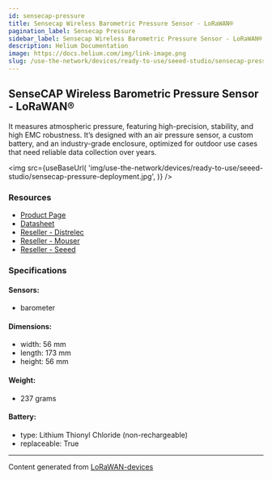 ```yaml
---
id: sensecap-pressure
title: Sensecap Wireless Barometric Pressure Sensor - LoRaWAN®
pagination_label: Sensecap Pressure
sidebar_label: Sensecap Wireless Barometric Pressure Sensor - LoRaWAN®
description: Helium Documentation
image: https://docs.helium.com/img/link-image.png
slug: /use-the-network/devices/ready-to-use/seeed-studio/sensecap-pressure
---
```



## SenseCAP Wireless Barometric Pressure Sensor - LoRaWAN®

It measures atmospheric pressure, featuring high-precision, stability, and high EMC robustness. It’s
designed with an air pressure sensor, a custom battery, and an industry-grade enclosure, optimized
for outdoor use cases that need reliable data collection over years.

<img
  src={useBaseUrl(
    'img/use-the-network/devices/ready-to-use/seeed-studio/sensecap-pressure-deployment.jpg',
  )}
/>

### Resources

- [Product Page](https://www.seeedstudio.com/LoRaWAN-Barometric-Pressure-Sensor-EU868-p-4309.html)
- [Datasheet](https://files.seeedstudio.com/products/317990687/res/LoRaWAN%20Gateway%20and%20Wireless%20Sensor%20Catalog-V1.6%20NEW.pdf)
- [Reseller - Distrelec](https://www.distrelec.nl/en/sensecap-lorawan-wireless-barometric-pressure-sensor-ip66-868mhz-seeed-studio-114991729/p/30167650?q=sensecap&pos=1&origPos=1&origPageSize=50&track=true)
- [Reseller - Mouser](https://www.mouser.com/new/seeed-studio/seeed-sensecap-lora-barometric-sensor/)
- [Reseller - Seeed](https://www.seeedstudio.com/LoRaWAN-Barometric-Pressure-Sensor-EU868-p-4309.html)

### Specifications

#### Sensors:

- barometer

#### Dimensions:

- width: 56 mm
- length: 173 mm
- height: 56 mm

#### Weight:

- 237 grams

#### Battery:

- type: Lithium Thionyl Chloride (non-rechargeable)
- replaceable: True

---

Content generated from [LoRaWAN-devices](https://github.com/TheThingsNetwork/lorawan-devices)
